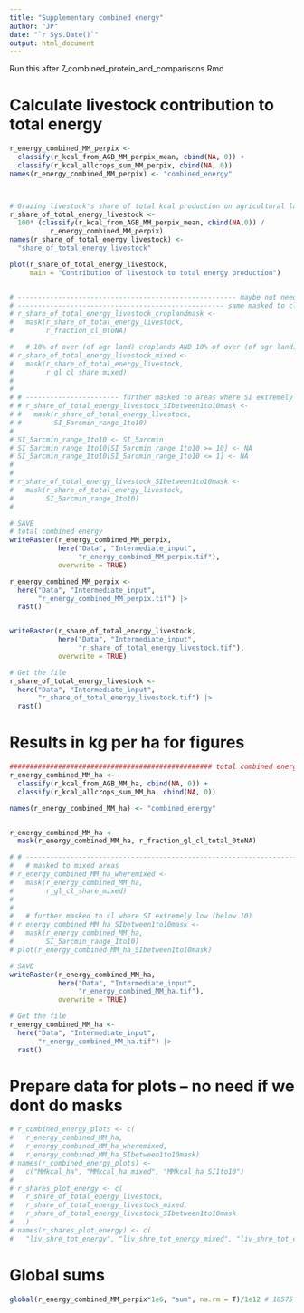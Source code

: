 ```yaml
---
title: "Supplementary combined energy"
author: "JP"
date: "`r Sys.Date()`"
output: html_document
---
```


Run this after 7_combined_protein_and_comparisons.Rmd


# Calculate livestock contribution to total energy

```r
r_energy_combined_MM_perpix <-
  classify(r_kcal_from_AGB_MM_perpix_mean, cbind(NA, 0)) +
  classify(r_kcal_allcrops_sum_MM_perpix, cbind(NA, 0))
names(r_energy_combined_MM_perpix) <- "combined_energy"



# Grazing livestock's share of total kcal production on agricultural land OR  share of the total energy that originates from livestock
r_share_of_total_energy_livestock <- 
  100* (classify(r_kcal_from_AGB_MM_perpix_mean, cbind(NA,0)) / 
          r_energy_combined_MM_perpix)
names(r_share_of_total_energy_livestock) <-
  "share_of_total_energy_livestock"

plot(r_share_of_total_energy_livestock, 
     main = "Contribution of livestock to total energy production")


# ------------------------------------------------------ maybe not need to mask them to different areas
# --------------------------------------------------- same masked to cl
# r_share_of_total_energy_livestock_croplandmask <-
#   mask(r_share_of_total_energy_livestock, 
#        r_fraction_cl_0toNA)

#   # 10% of over (of agr land) croplands AND 10% of over (of agr land) grazing lands
# r_share_of_total_energy_livestock_mixed <-
#   mask(r_share_of_total_energy_livestock,
#        r_gl_cl_share_mixed)
# 
# 
# # ----------------------- further masked to areas where SI extremely low (below 10)
# # r_share_of_total_energy_livestock_SIbetween1to10mask <-
# #   mask(r_share_of_total_energy_livestock,
# #        SI_5arcmin_range_1to10)
# 
# SI_5arcmin_range_1to10 <- SI_5arcmin
# SI_5arcmin_range_1to10[SI_5arcmin_range_1to10 >= 10] <- NA
# SI_5arcmin_range_1to10[SI_5arcmin_range_1to10 <= 1] <- NA
# 
# 
# r_share_of_total_energy_livestock_SIbetween1to10mask <-
#   mask(r_share_of_total_energy_livestock, 
#        SI_5arcmin_range_1to10)
# 

# SAVE
# total combined energy
writeRaster(r_energy_combined_MM_perpix,
            here("Data", "Intermediate_input",
                 "r_energy_combined_MM_perpix.tif"),
            overwrite = TRUE)

r_energy_combined_MM_perpix <-
  here("Data", "Intermediate_input",
       "r_energy_combined_MM_perpix.tif") |>
  rast()


writeRaster(r_share_of_total_energy_livestock,
            here("Data", "Intermediate_input",
                 "r_share_of_total_energy_livestock.tif"),
            overwrite = TRUE)

# Get the file
r_share_of_total_energy_livestock <-
  here("Data", "Intermediate_input",
       "r_share_of_total_energy_livestock.tif") |>
  rast()
```

# Results in kg per ha for figures

```r

################################################## total combined energy per ha 
r_energy_combined_MM_ha <-
  classify(r_kcal_from_AGB_MM_ha, cbind(NA, 0)) +
  classify(r_kcal_allcrops_sum_MM_ha, cbind(NA, 0))

names(r_energy_combined_MM_ha) <- "combined_energy"


r_energy_combined_MM_ha <-
  mask(r_energy_combined_MM_ha, r_fraction_gl_cl_total_0toNA)

# # -------------------------------------------------------------------- mask
#   # masked to mixed areas
# r_energy_combined_MM_ha_wheremixed <-
#   mask(r_energy_combined_MM_ha, 
#        r_gl_cl_share_mixed)
# 
# 
#   # further masked to cl where SI extremely low (below 10)
# r_energy_combined_MM_ha_SIbetween1to10mask <-
#   mask(r_energy_combined_MM_ha,
#        SI_5arcmin_range_1to10)
# plot(r_energy_combined_MM_ha_SIbetween1to10mask)

# SAVE
writeRaster(r_energy_combined_MM_ha,
            here("Data", "Intermediate_input",
                 "r_energy_combined_MM_ha.tif"),
            overwrite = TRUE)

# Get the file
r_energy_combined_MM_ha <-
  here("Data", "Intermediate_input",
       "r_energy_combined_MM_ha.tif") |>
  rast()


```



# Prepare data for plots -- no need if we dont do masks

```r

# r_combined_energy_plots <- c(
#   r_energy_combined_MM_ha,
#   r_energy_combined_MM_ha_wheremixed,
#   r_energy_combined_MM_ha_SIbetween1to10mask)
# names(r_combined_energy_plots) <-
#   c("MMkcal_ha", "MMkcal_ha_mixed", "MMkcal_ha_SI1to10")
# 
# r_shares_plot_energy <- c(
#   r_share_of_total_energy_livestock,
#   r_share_of_total_energy_livestock_mixed,
#   r_share_of_total_energy_livestock_SIbetween1to10mask
#   )
# names(r_shares_plot_energy) <- c(
#   "liv_shre_tot_energy", "liv_shre_tot_energy_mixed", "liv_shre_tot_energy_SI1to10mask")

```


# Global sums

```r
global(r_energy_combined_MM_perpix*1e6, "sum", na.rm = T)/1e12 # 10575 trillion, which is the same as reported crops + animals

```
